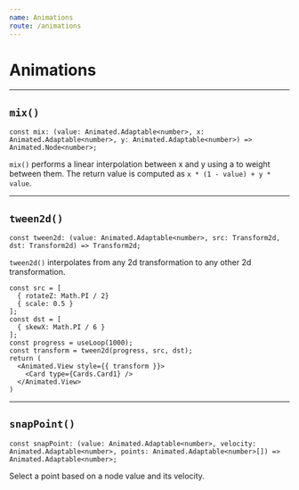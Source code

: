 ```yaml
---
name: Animations
route: /animations
---
```


# Animations

---

## `mix()`

```tsx
const mix: (value: Animated.Adaptable<number>, x: Animated.Adaptable<number>, y: Animated.Adaptable<number>) => Animated.Node<number>;
```

`mix()` performs a linear interpolation between x and y using a to weight between them. The return value is computed as `x * (1 - value) + y * value`.


---

## `tween2d()`

```tsx
const tween2d: (value: Animated.Adaptable<number>, src: Transform2d, dst: Transform2d) => Transform2d;
```

`tween2d()` interpolates from any 2d transformation to any other 2d transformation.

```tsx
const src = [
  { rotateZ: Math.PI / 2}
  { scale: 0.5 }
];
const dst = [
  { skewX: Math.PI / 6 }
];
const progress = useLoop(1000);
const transform = tween2d(progress, src, dst);
return (
  <Animated.View style={{ transform }}>
    <Card type={Cards.Card1} />
  </Animated.View>
)
```

---

## `snapPoint()`

```tsx
const snapPoint: (value: Animated.Adaptable<number>, velocity: Animated.Adaptable<number>, points: Animated.Adaptable<number>[]) => Animated.Adaptable<number>;
```

Select a point based on a node value and its velocity.

